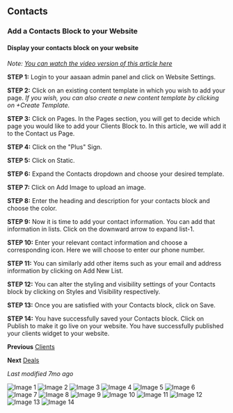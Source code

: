 ## Contacts
### Add a Contacts Block to your Website
#### Display your contacts block on your website
*Note: [You can watch the video version of this article here](video_link)*

**STEP 1:**
Login to your aasaan admin panel and click on Website Settings.

**STEP 2:**
Click on an existing content template in which you wish to add your page.
*If you wish, you can also create a new content template by clicking on +Create Template.*

**STEP 3:**
Click on Pages. In the Pages section, you will get to decide which page you would like to add your Clients Block to. In this article, we will add it to the Contact us Page.

**STEP 4:**
Click on the "Plus" Sign.

**STEP 5:**
Click on Static.

**STEP 6:**
Expand the Contacts dropdown and choose your desired template.

**STEP 7:**
Click on Add Image to upload an image.

**STEP 8:**
Enter the heading and description for your contacts block and choose the color.

**STEP 9:**
Now it is time to add your contact information. You can add that information in lists. Click on the downward arrow to expand list-1.

**STEP 10:**
Enter your relevant contact information and choose a corresponding icon. Here we will choose to enter our phone number.

**STEP 11:**
You can similarly add other items such as your email and address information by clicking on Add New List.

**STEP 12:**
You can alter the styling and visibility settings of your Contacts block by clicking on Styles and Visibility respectively.

**STEP 13:**
Once you are satisfied with your Contacts block, click on Save.

**STEP 14:**
You have successfully saved your Contacts block. Click on Publish to make it go live on your website.
You have successfully published your clients widget to your website.

**Previous**
[Clients](#)

**Next**
[Deals](#)

*Last modified 7mo ago*

![Image 1](https://cdn.aasaan.app/docs/contacts/contacts_1.png)
![Image 2](https://cdn.aasaan.app/docs/contacts/contacts_2.png)
![Image 3](https://cdn.aasaan.app/docs/contacts/contacts_3.png)
![Image 4](https://cdn.aasaan.app/docs/contacts/contacts_4.png)
![Image 5](https://cdn.aasaan.app/docs/contacts/contacts_5.png)
![Image 6](https://cdn.aasaan.app/docs/contacts/contacts_6.png)
![Image 7](https://cdn.aasaan.app/docs/contacts/contacts_7.png)
![Image 8](https://cdn.aasaan.app/docs/contacts/contacts_8.png)
![Image 9](https://cdn.aasaan.app/docs/contacts/contacts_9.png)
![Image 10](https://cdn.aasaan.app/docs/contacts/contacts_10.png)
![Image 11](https://cdn.aasaan.app/docs/contacts/contacts_11.png)
![Image 12](https://cdn.aasaan.app/docs/contacts/contacts_12.png)
![Image 13](https://cdn.aasaan.app/docs/contacts/contacts_13.png)
![Image 14](https://cdn.aasaan.app/docs/contacts/contacts_14.png)
